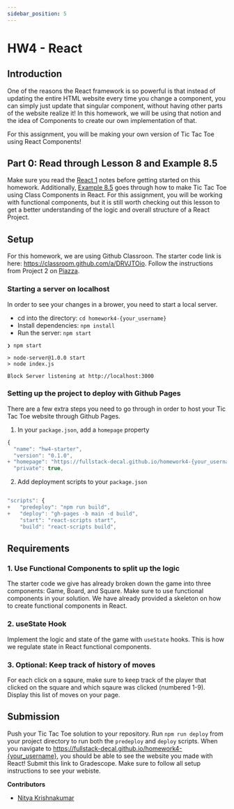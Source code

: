```yaml
---
sidebar_position: 5
---
```


# HW4 - React

## Introduction

One of the reasons the React framework is so powerful is that instead of updating the entire 
HTML website every time you change a component, you can simply just update that singular component,
without having other parts of the website realize it! In this homework, 
we will be using that notion and the idea of Components to create our own implementation of that.

For this assignment, you will be making your own version of Tic Tac Toe using React Components! 

## Part 0: Read through Lesson 8 and Example 8.5

Make sure you read the [React 1](/docs/Lessons/Lesson9) notes before getting
started on this homework. Additionally, [Example 8.5](/docs/Lessons/Lesson9-2)
goes through how to make Tic Tac Toe using Class Components in React. For this assignment, 
you will be working with functional components, but it is still worth checking out this 
lesson to get a better understanding of the logic and overall structure of a React Project.

## Setup

For this homework, we are using Github Classroon. The starter code link is here: https://classroom.github.com/a/DRVJTOio. Follow the instructions from Project 2 on [Piazza](https://piazza.com/class/kz3kpbg3z8j57?cid=76). 


### Starting a server on localhost

In order to see your changes in a brower, you need to start a local server. 
- cd into the directory: `cd homework4-{your_username}`
- Install dependencies: `npm install`
- Run the server: `npm start`

```shell
❯ npm start

> node-server@1.0.0 start
> node index.js

Block Server listening at http://localhost:3000
```

### Setting up the project to deploy with Github Pages

There are a few extra steps you need to go through in order to host your Tic Tac Toe website through Github Pages.

1. In your `package.json`, add a `homepage` property

``` jsx
{
  "name": "hw4-starter",
  "version": "0.1.0",
+ "homepage": "https://fullstack-decal.github.io/homework4-{your_username}",
  "private": true,

```

2. Add deployment scripts to your `package.json`

``` jsx 

"scripts": {
+   "predeploy": "npm run build",
+   "deploy": "gh-pages -b main -d build",
    "start": "react-scripts start",
    "build": "react-scripts build",

```

## Requirements

### 1. Use Functional Components to split up the logic

The starter code we give has already broken down the game into three components: 
Game, Board, and Square. Make sure to use functional components in your solution. 
We have already provided a skeleton on how to create functional components in React.

### 2. useState Hook

Implement the logic and state of the game with `useState` hooks. 
This is how we regulate state in React functional components.

### 3. Optional: Keep track of history of moves

For each click on a sqaure, make sure to keep track of the player that clicked on the square 
and which sqaure was clicked (numbered 1-9). Display this list of moves on your page.


## Submission

Push your Tic Tac Toe solution to your repository. Run `npm run deploy` from your project directory to run both the `predeploy` and `deploy` scripts. 
When you navigate to https://fullstack-decal.github.io/homework4-{your_username}, you should be able to see the website you made with React! Submit this link to Gradescope. Make sure to follow all setup instructions to see your webiste. 

**Contributors**
- [Nitya Krishnakumar](https://www.linkedin.com/in/nitya-krish/)

